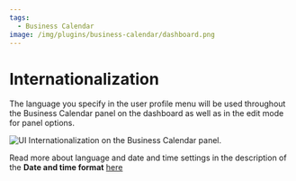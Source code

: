 ```yaml
---
tags:
  - Business Calendar
image: /img/plugins/business-calendar/dashboard.png
---
```



# Internationalization

The language you specify in the user profile menu will be used throughout the Business Calendar panel on the dashboard as well as in the edit mode for panel options.

<Image
  title="UI Internationalization on the Business Calendar panel."
  src="/img/plugins/business-calendar/i18n.png"
/>

Read more about language and date and time settings in the description of the **Date and time format** [here](/plugins/business-calendar/layout/#date-and-time-format)
